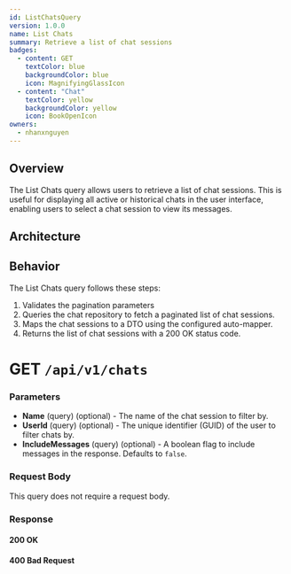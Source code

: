 ```yaml
---
id: ListChatsQuery
version: 1.0.0
name: List Chats
summary: Retrieve a list of chat sessions
badges:
  - content: GET
    textColor: blue
    backgroundColor: blue
    icon: MagnifyingGlassIcon
  - content: "Chat"
    textColor: yellow
    backgroundColor: yellow
    icon: BookOpenIcon
owners:
  - nhanxnguyen
---
```


## Overview

The List Chats query allows users to retrieve a list of chat sessions. This is useful for displaying all active or historical chats in the user interface, enabling users to select a chat session to view its messages.

## Architecture

<NodeGraph />

## Behavior

The List Chats query follows these steps:

1. Validates the pagination parameters
2. Queries the chat repository to fetch a paginated list of chat sessions.
3. Maps the chat sessions to a DTO using the configured auto-mapper.
4. Returns the list of chat sessions with a 200 OK status code.

# GET `/api/v1/chats`

### Parameters

- **Name** (query) (optional) - The name of the chat session to filter by.
- **UserId** (query) (optional) - The unique identifier (GUID) of the user to filter chats by.
- **IncludeMessages** (query) (optional) - A boolean flag to include messages in the response. Defaults to `false`.

### Request Body

This query does not require a request body.

### Response

#### <span class="badge badge-success">200 OK</span>

<SchemaViewer file="response-200.json" maxHeight="500" id="response-200" />

#### <span class="badge badge-error">400 Bad Request</span>

<SchemaViewer file="response-400.json" maxHeight="500" id="response-400" />
